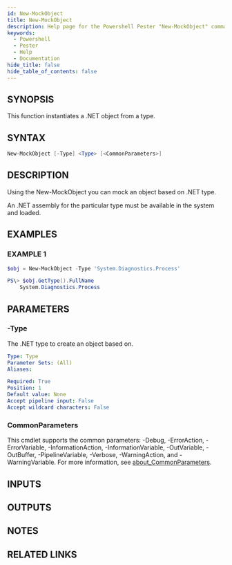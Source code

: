 ```yaml
---
id: New-MockObject
title: New-MockObject
description: Help page for the Powershell Pester "New-MockObject" command
keywords:
  - Powershell
  - Pester
  - Help
  - Documentation
hide_title: false
hide_table_of_contents: false
---
```


## SYNOPSIS
This function instantiates a .NET object from a type.

## SYNTAX

```powershell
New-MockObject [-Type] <Type> [<CommonParameters>]
```

## DESCRIPTION
Using the New-MockObject you can mock an object based on .NET type.

An .NET assembly for the particular type must be available in the system and loaded.

## EXAMPLES

### EXAMPLE 1
```powershell
$obj = New-MockObject -Type 'System.Diagnostics.Process'

PS\> $obj.GetType().FullName
    System.Diagnostics.Process
```


## PARAMETERS

### -Type
The .NET type to create an object based on.

```yaml
Type: Type
Parameter Sets: (All)
Aliases:

Required: True
Position: 1
Default value: None
Accept pipeline input: False
Accept wildcard characters: False
```

### CommonParameters
This cmdlet supports the common parameters: -Debug, -ErrorAction, -ErrorVariable, -InformationAction, -InformationVariable, -OutVariable, -OutBuffer, -PipelineVariable, -Verbose, -WarningAction, and -WarningVariable. For more information, see [about_CommonParameters](http://go.microsoft.com/fwlink/?LinkID=113216).

## INPUTS

## OUTPUTS

## NOTES

## RELATED LINKS
